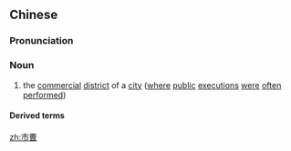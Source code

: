 ==Chinese==
{{zh-forms}}

===Pronunciation===
{{zh-pron
|m=shìcáo
|cat=n
}}

===Noun===
{{zh-noun}}

# {{lb|zh|archaic}} the [[commercial]] [[district]] of a [[city]] ([[where]] [[public]] [[executions]] [[were]] [[often]] [[performed]])

====Derived terms====
{{zh-der|綁赴市曹}}

[[zh:市曹]]